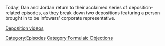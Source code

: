 {{DEFAULTSORT:
    #_EPISODE_0685:Formulaic Objections Part 7
}}{{Episode
    | title           = Formulaic Objections Part 7
    | caption         = [https://knowledgefight.libsyn.com/685-formulaic-objections-part-7 Listen to this episode on Libsyn]
    | episodeNumber   = 685
    | length          = 03:02:56
    | airDate         = May 25, 2022
    | episodeType     = [[:Category:Formulaic Objections|Formulaic Objections]]
    | previousEpisode = [[684: May 20, 2022]]
    | nextEpisode     = [[686: Continental Negotiations]]
}}

{{Stub}}

Today, Dan and Jordan return to their acclaimed series of deposition-related episodes, as they break down two depositions featuring a person brought in to be Infowars' corporate representative.

[https://www.youtube.com/channel/UCeeCy2sW9BRXjlfsIOA5DgA Deposition videos]

[[Category:Episodes]]
[[Category:Formulaic Objections]]
